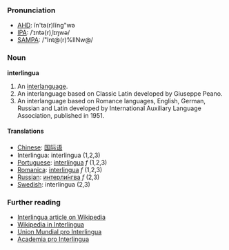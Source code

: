 ===Pronunciation===
*[[w:AHD|AHD]]: ĭn'tə(r)lĭng"wə
*[[w:IPA|IPA]]: /ˈɪntə(r)ˌlɪŋwə/
*[[w:SAMPA|SAMPA]]: /"Int@(r)%lINw@/

===Noun===
'''interlingua'''

#An [[interlanguage]].
#An interlanguage based on Classic Latin developed by Giuseppe Peano.
#An interlanguage based on Romance languages, English, German, Russian and Latin developed by International Auxiliary Language Association, published in 1951.

====Translations====
*[[Chinese]]: [[国际语]]
*Interlingua: interlingua (1,2,3)
*[[Portuguese]]: [[interlíngua]] ''f'' (1,2,3)
*[[Romanica]]: [[interlingua]] ''f'' (1,2,3)
*[[Russian]]: [[интерлингва|интерли́нгва]] ''f'' (2,3)
*[[Swedish]]: interlingua (2,3)

===Further reading===
* [[en:Interlingua|Interlingua article on Wikipedia]]
* [http://ia.wikipedia.org Wikipedia in Interlingua]
* [http://www.interlingua.com Union Mundial pro Interlingua]
* [http://www.yahoogroups.com/group/acadamiaprointerlingua/ Academia pro Interlingua]